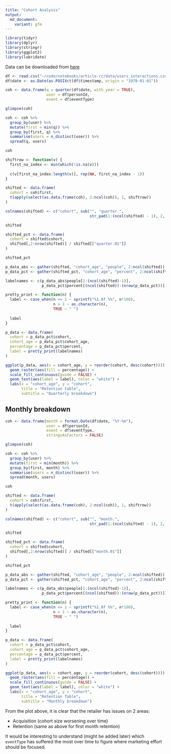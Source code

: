 ```yaml
---
title: "Cohort Analysis"
output: 
  md_document:
    variant: gfm
---
```


```r
library(tidyr)
library(dplyr)
library(stringr)
library(ggplot2)
library(lubridate)
```

Data can be downloaded from [here](https://www.kaggle.com/gspmoreira/articles-sharing-reading-from-cit-deskdrop)

```r
df <- read.csv("~/code/notebooks/article-rc/data/users_interactions.csv")
df$date <- as.Date(as.POSIXct(df$timestamp, origin = "1970-01-01"))
```


```r
coh <- data.frame(q = quarter(df$date, with_year = TRUE),
                  user = df$personId,
                  event = df$eventType)

glimpse(coh)
```

```r
coh <- coh %>% 
  group_by(user) %>% 
  mutate(first = min(q)) %>% 
  group_by(first, q) %>% 
  summarise(users = n_distinct(user)) %>% 
  spread(q, users)

coh
```

```r
shiftrow <- function(v) {
  first_na_index <- min(which(!is.na(v)))
  
  c(v[first_na_index:length(v)], rep(NA, first_na_index - 1))
}

shifted <- data.frame(
  cohort = coh$first,
  t(apply(select(as.data.frame(coh), 2:ncol(coh)), 1, shiftrow))
)

colnames(shifted) <- c("cohort", sub("", "quarter.",
                                     str_pad(1:(ncol(shifted) - 1), 2, pad = "0")))

shifted
```

```r
shifted_pct <- data.frame(
  cohort = shifted$cohort,
  shifted[,2:nrow(shifted)] / shifted[["quarter.01"]]
)

shifted_pct
```


```r
p_data_abs <- gather(shifted, "cohort_age", "people", 2:ncol(shifted))
p_data_pct <- gather(shifted_pct, "cohort_age", "percent", 2:ncol(shifted_pct))

labelnames <- c(p_data_abs$people[1:(ncol(shifted)-1)],
                p_data_pct$percent[(ncol(shifted)):(nrow(p_data_pct))])

pretty_print <- function(n) {
  label <- case_when(n <= 1 ~ sprintf("%1.0f %%", n*100),
                     n > 1 ~ as.character(n),
                     TRUE ~ " ")
  
  label
}
```

```r
p_data <- data.frame(
  cohort = p_data_pct$cohort,
  cohort_age = p_data_pct$cohort_age,
  percentage = p_data_pct$percent,
  label = pretty_print(labelnames)
)
```

```r
ggplot(p_data, aes(x = cohort_age, y = reorder(cohort, desc(cohort)))) +
  geom_raster(aes(fill = percentage)) +
  scale_fill_continuous(guide = FALSE) +
  geom_text(aes(label = label), color = "white") +
  labs(x = "cohort_age", y = "cohort",
       title = "Retention table",
       subtitle = "Quarterly breakdown")
```

## Monthly breakdown

```r
coh <- data.frame(month = format.Date(df$date, "%Y-%m"),
                  user = df$personId,
                  event = df$eventType,
                  stringsAsFactors = FALSE)

glimpse(coh)
```

```r
coh <- coh %>% 
  group_by(user) %>% 
  mutate(first = min(month)) %>% 
  group_by(first, month) %>% 
  summarise(users = n_distinct(user)) %>% 
  spread(month, users)

coh
```

```r
shifted <- data.frame(
  cohort = coh$first,
  t(apply(select(as.data.frame(coh), 2:ncol(coh)), 1, shiftrow))
)

colnames(shifted) <- c("cohort", sub("", "month.",
                                     str_pad(1:(ncol(shifted) - 1), 2, pad = "0")))

shifted
```

```r
shifted_pct <- data.frame(
  cohort = shifted$cohort,
  shifted[,2:nrow(shifted)] / shifted[["month.01"]]
)

shifted_pct
```

```r
p_data_abs <- gather(shifted, "cohort_age", "people", 2:ncol(shifted))
p_data_pct <- gather(shifted_pct, "cohort_age", "percent", 2:ncol(shifted_pct))

labelnames <- c(p_data_abs$people[1:(ncol(shifted)-1)],
                p_data_pct$percent[(ncol(shifted)):(nrow(p_data_pct))])

pretty_print <- function(n) {
  label <- case_when(n <= 1 ~ sprintf("%1.0f %%", n*100),
                     n > 1 ~ as.character(n),
                     TRUE ~ " ")
  
  label
}
```

```r
p_data <- data.frame(
  cohort = p_data_pct$cohort,
  cohort_age = p_data_pct$cohort_age,
  percentage = p_data_pct$percent,
  label = pretty_print(labelnames)
)
```

```r
ggplot(p_data, aes(x = cohort_age, y = reorder(cohort, desc(cohort)))) +
  geom_raster(aes(fill = percentage)) +
  scale_fill_continuous(guide = FALSE) +
  geom_text(aes(label = label), color = "white") +
  labs(x = "cohort_age", y = "cohort",
       title = "Retention Table",
       subtitle = "Monthly breakdown")
```

From the plot above, it is clear that the retailer has issues on 2 areas:  

* Acquisition (cohort size worsening over time)
* Retention (same as above for first month retention)

It would be interesting to understand (might be added later) which `eventType` has
suffered the most over time to figure where marketing effort should be focused.



